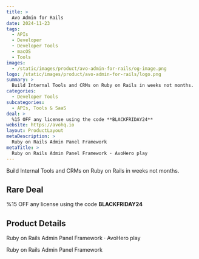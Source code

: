 ```yaml
---
title: >
  Avo Admin for Rails
date: 2024-11-23
tags:
  - APIs
  - Developer
  - Developer Tools
  - macOS
  - Tools
images:
  - /static/images/product/avo-admin-for-rails/og-image.png
logo: /static/images/product/avo-admin-for-rails/logo.png
summary: >
  Build Internal Tools and CRMs on Ruby on Rails in weeks not months.
categories:
  - Developer Tools
subcategories:
  - APIs, Tools & SaaS
deal: >
  %15 OFF any license using the code **BLACKFRIDAY24**
website: https://avohq.io
layout: ProductLayout
metaDescription: >
  Ruby on Rails Admin Panel Framework
metaTitle: >
  Ruby on Rails Admin Panel Framework · AvoHero play
---
```

Build Internal Tools and CRMs on Ruby on Rails in weeks not months.

## Rare Deal

%15 OFF any license using the code **BLACKFRIDAY24**

## Product Details
Ruby on Rails Admin Panel Framework · AvoHero play

Ruby on Rails Admin Panel Framework
